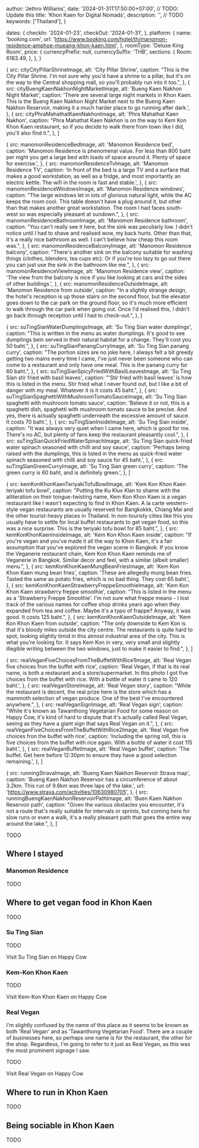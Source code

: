 






  author: 'Jethro Williams',
  date: '2024-01-31T17:50:00+07:00', // TODO: Update this
  title: 'Khon Kaen for Digital Nomads',
  description: '', // TODO
  keywords: ['Thailand'],
}

  dates: {
    checkIn: '2024-01-23',
    checkOut: '2024-01-31',
  },
  platform: {
    name: 'booking.com',
    url: 'https://www.booking.com/hotel/th/manomon-residence-amphoe-mueang-khon-kaen.html',
  },
  roomType: 'Deluxe King Room',
  price: {
    currencyPrefix: null,
    currencySuffix: 'THB',
    sections: {
      Room: 6183.49,
    },
  },
}

  {
    src: cityCityPillarShrineImage,
    alt: 'City Pillar Shrine',
    caption: "This is the City Pillar Shrine. I'm not sure why you'd have a shrine to a pillar, but it's on the way to the Central shopping mall, so you'll probably run into it too.",
  },
  {
    src: cityBuengKaenNakhonNightMarketImage,
    alt: 'Bueng Kaen Nakhon Night Market',
    caption: 'There are several large night markets in Khon Kaen. This is the Bueng Kaen Nakhon Night Market next to the Bueng Kaen Nakhon Reservoir, making it a much harder place to go running after dark.',
  },
  {
    src: cityPhraMahathatKaenNakhonImage,
    alt: 'Phra Mahathat Kaen Nakhon',
    caption: "Phra Mahathat Kaen Nakhon is on the way to Kem Kon Khon Kaen restaurant, so if you decide to walk there from town like I did, you'll also find it.",
  },
]

  {
    src: manomonResidenceBedImage,
    alt: 'Manomon Residence bed',
    caption: 'Manomon Residence is phenomenal value. For less than 800 baht per night you get a large bed with loads of space around it. Plenty of space for exercise.',
  },
  {
    src: manomonResidenceTvImage,
    alt: 'Manomon Residence TV',
    caption: 'In front of the bed is a large TV and a surface that makes a good workstation, as well as a fridge, and most importantly an electric kettle. The wifi in the room is fast and stable.',
  },
  {
    src: manomonResidenceWindowsImage,
    alt: 'Manomon Residence windows',
    caption: "The large windows let in lots of glorious natural light, while the AC keeps the room cool. This table doesn't have a plug around it, but other than that makes another great workstation. The room I had faces south-west so was especially pleasant at sundown.",
  },
  {
    src: manomonResidenceBathroomImage,
    alt: 'Manomon Residence bathroom',
    caption: "You can't really see it here, but the sink was peculiarly low. I didn't notice until I had to shave and realised wow, my back hurts. Other than that, it's a really nice bathroom as well. I can't believe how cheap this room was.",
  },
  {
    src: manomonResidenceBalconyImage,
    alt: 'Manomon Residence balcony',
    caption: "There's another sink on the balcony suitable for washing things (clothes, blenders, tea cups etc). Or if you're too lazy to go out there you can just use the sink in the bathroom like me.",
  },
  {
    src: manomonResidenceViewImage,
    alt: 'Manomon Residence view',
    caption: 'The view from the balcony is nice if you like looking at cars and the sides of other buildings.',
  },
  {
    src: manomonResidenceOutsideImage,
    alt: 'Manomon Residence from outside',
    caption: "In a slightly strange design, the hotel's reception is up those stairs on the second floor, but the elevator goes down to the car park on the ground floor, so it's much more efficient to walk through the car park when going out. Once I'd realised this, I didn't go back through reception until I had to check-out.",
  },
]

  {
    src: suTingSianWaterDumplingsImage,
    alt: 'Su Ting Sian water dumplings',
    caption: "This is written in the menu as water dumplings. It's good to see dumplings bein served in their natural habitat for a change. They'll cost you 50 baht.",
  },
  {
    src: suTingSianPanangCurryImage,
    alt: 'Su Ting Sian panang curry',
    caption: "The portion sizes are no joke here, I always felt a bit greedy getting two mains every time I came, I've just never been someone who can come to a restaurant and only have one meal. This is the panang curry for 60 baht.",
  },
  {
    src: suTingSianSpicyFriedWithBasilLeavesImage,
    alt: 'Su Ting Sian stir fried with basil leaves',
    caption: "'Stir fried with basil leaves' is how this is listed in the menu. Stir fried what I never found out, but I like a bit of danger with my meal. Whatever it is it costs 45 baht.",
  },
  {
    src: suTingSianSpaghettiWithMushroomTomatoSauceImage,
    alt: 'Su Ting Sian spaghetti with mushroom tomato sauce',
    caption: 'Believe it or not, this is a spaghetti dish, spaghetti with mushroom tomato sauce to be precise. And yes, there is actually spaghetti underneath the excessive amount of sauce. It costs 70 baht.',
  },
  {
    src: suTingSianInsideImage,
    alt: 'Su Ting Sian inside',
    caption: "It was always very quiet when I came here, which is good for me. There's no AC, but plenty of fans keep the restaurant pleasantly cool.",
  },
  {
    src: suTingSianQuickFriedWaterSpinachImage,
    alt: 'Su Ting Sian quick-fried water spinach seasoned with chilli and soy sauce',
    caption: 'Perhaps being raised with the dumplings, this is listed in the menu as quick-fried water spinach seasoned with chilli and soy sauce for 45 baht.',
  },
  {
    src: suTingSianGreenCurryImage,
    alt: 'Su Ting Sian green curry',
    caption: 'The green curry is 60 baht, and is definitely green.',
  },
]

  {
    src: kemKonKhonKaenTeriyakiTofuBowlImage,
    alt: 'Kem Kon Khon Kaen teriyaki tofu bowl',
    caption: "Putting the Ku Klux Klan to shame with the alliteration on their tongue-twisting name, Kem Kon Khon Kaen is a vegan restaurant like I wasn't expecting to find in Khon Kaen. A la carte western-style vegan restaurants are usually reserved for Bangkokkk, Chiang Mai and the other tourist-heavy places in Thailand. In non-touristy cities like this you usually have to settle for local buffet restaurants to get vegan food, so this was a nice surprise. This is the teriyaki tofu bowl for 85 baht.",
  },
  {
    src: kemKonKhonKaenInsideImage,
    alt: 'Kem Kon Khon Kaen inside',
    caption: "If you're vegan and you've made it all the way to Khon Kaen, it's a fair assumption that you've explored the vegan scene in Bangkok. If you know the Veganerie restaurant chain, Kem Kon Khon Kaen reminds me of Veganerie in Bangkok. Similar decor and feel, with a similar (albeit smaller) menu.",
  },
  {
    src: kemKonKhonKaenMungBeanFriesImage,
    alt: 'Kem Kon Khon Kaen mung bean fries',
    caption: 'These are allegedly mung bean fries. Tasted the same as potato fries, which is no bad thing. They cost 65 baht.',
  },
  {
    src: kemKonKhonKaenStrawberryFreppeSmoothieImage,
    alt: 'Kem Kon Khon Kaen strawberry freppe smoothie',
    caption: "This is listed in the menu as a 'Strawberry Freppe Smoothie'. I'm not sure what freppe means - I lost track of the various names for coffee shop drinks years ago when they expanded from tea and coffee. Maybe it's a typo of frappe? Anyway, it was good. It costs 125 baht.",
  },
  {
    src: kemKonKhonKaenOutsideImage,
    alt: 'Kem Kon Khon Kaen from outside',
    caption: "The only downside to Kem Kon is that it's bloody miles outside the city centre. The restaurants is quite hard to spot, looking slightly timid in this almost industrial area of the city. This is what you're looking for. It says Kem Kon in very, very small and slightly illegible writing between the two windows, just to make it easier to find.",
  },
]

  {
    src: realVeganFiveChoicesFromTheBuffetWithRice1Image,
    alt: 'Real Vegan five choices fron the buffet with rice',
    caption: 'Real Vegan, if that is its real name, is both a restaurant and a store/supermarket. In this photo I got five choices from the buffet with rice. With a bottle of water it came to 120 baht.',
  },
  {
    src: realVeganStoreImage,
    alt: 'Real Vegan story',
    caption: "While the restaurant is decent, the real prize here is the store which has a mammoth selection of vegan produce. One of the best I've encountered anywhere.",
  },
  {
    src: realVeganSignImage,
    alt: 'Real Vegan sign',
    caption: "While it's known as Tawanthong Vegetarian Food for some reason on Happy Cow, it's kind of hard to dispute that it's actually called Real Vegan, seeing as they have a giant sign that says Real Vegan on it.",
  },
  {
    src: realVeganFiveChoicesFromTheBuffetWithRice2Image,
    alt: 'Real Vegan five choices fron the buffet with rice',
    caption: 'Including the spring roll, this is five choices from the buffet with rice again. With a bottle of water it cost 115 baht.',
  },
  {
    src: realVeganBuffetImage,
    alt: 'Real Vegan buffet',
    caption: 'The buffet. Get here before 12:30pm to ensure they have a good selection remaining.',
  },
]

  {
    src: runningStravaImage,
    alt: 'Bueng Kaen Nakhon Reservoir Strava map',
    caption: 'Bueng Kaen Nakhon Reservoir has a circumference of about 3.2km. This run of 9.6km was three laps of the lake.',
    url: 'https://www.strava.com/activities/10630980705',
  },
  {
    src: runningBuengKaenNakhonReservoirPathImage,
    alt: 'Buen Kaen Nakhon Reservoir path',
    caption: "Given the various obstacles you encounter, it's not a route that's really suitable for intervals or sprints, but coming here for slow runs or even a walk, it's a really pleasant path that goes the entire way around the lake.",
  },
]


TODO

<ImageGallery images={cityImages} />

## Where I stayed

### Manomon Residence

<MapLink name='1/99 Thanon Prachasamoson' url='https://maps.app.goo.gl/fADZgcLEPaxdudAz6' />

<AccommodationTable details={manomonResidenceDetails} />

TODO

<ImageGallery images={manomonResidenceImages} />

## Where to get vegan food in Khon Kaen

TODO

### Su Ting Sian

TODO

<ImageGallery images={suTingSianImages} />

<ExternalLink url='https://www.happycow.net/reviews/su-ting-sian-khon-kaen-86244'>Visit Su Ting Sian on Happy Cow</ExternalLink>

### Kem-Kon Khon Kaen

TODO

<ImageGallery images={kemKonKhonKaenImages} />

<ExternalLink url='https://www.happycow.net/reviews/kemkon-khon-kaen-331820'>Visit Kem-Kon Khon Kaen on Happy Cow</ExternalLink>

### Real Vegan

I'm slightly confused by the name of this place as it seems to be known as both 'Real Vegan' and as 'Tawanthong Vegetarian Food'. There are a couple of businesses here, so perhaps one name is for the restaurant, the other for the shop. Regardless, I'm going to refer to it just as Real Vegan, as this was the most prominent signage I saw.

TODO

<ImageGallery images={realVeganImages} />

<ExternalLink url='https://www.happycow.net/reviews/tawanthong-restaurant-and-shop-khon-kaen-3471'>Visit Real Vegan on Happy Cow</ExternalLink>

## Where to run in Khon Kaen

TODO

<ImageGallery images={runningImages} />

## Being sociable in Khon Kaen

TODO
